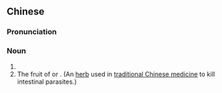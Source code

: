 {{also|鶴虱|鹤虱}}
==Chinese==
{{zh-forms|s=鹤虱|t2=鶴虱}}
{{wikipedia|lang=zh}}

===Pronunciation===
{{zh-pron
|m=hèshī
|c=hok6 sat1
|cat=n
}}

===Noun===
{{zh-noun}}

# {{taxlink|Lappula myosotis|species|noshow=1}}
# The fruit of {{taxlink|Lappula myosotis|species|noshow=1}} or {{taxlink|Carpesium Abrolanoides|species|noshow=1}}. (An [[herb]] used in [[traditional Chinese medicine]] to kill intestinal parasites.)